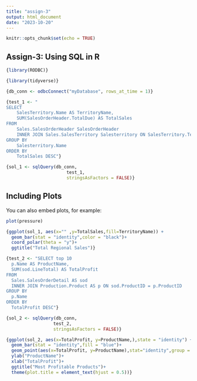 ---
title: "assign-3"
output: html_document
date: "2023-10-20"
---

```{r setup, include=FALSE}
knitr::opts_chunk$set(echo = TRUE)
```

## Assign-3: **Using SQL in R**

```{r}
{library(RODBC)}
```

```{r}
{library(tidyverse)}
```

```{r}
{db_conn <- odbcConnect("myDatabase", rows_at_time = 1)}
```

```{r}
{test_1 <- "
SELECT 
    SalesTerritory.Name AS TerritoryName, 
    SUM(SalesOrderHeader.TotalDue) AS TotalSales
FROM 
    Sales.SalesOrderHeader SalesOrderHeader
    INNER JOIN Sales.SalesTerritory Salesterritory ON SalesTerritory.TerritoryID = SalesOrderHeader.TerritoryID
GROUP BY 
    Salesterritory.Name
ORDER BY 
    TotalSales DESC"}
```

```{r}
{sol_1 <- sqlQuery(db_conn,
                       test_1,
                       stringsAsFactors = FALSE)}
```

## Including Plots

You can also embed plots, for example:

```{r pressure, echo=FALSE}
plot(pressure)
```

```{r}
{ggplot(sol_1, aes(x="" ,y=TotalSales,fill=TerritoryName)) +
  geom_bar(stat = "identity",color = "black")+
  coord_polar(theta = "y")+
  ggtitle("Total Regional Sales")}
```

```{r}
{test_2 <- "SELECT top 10
  p.Name AS ProductName, 
  SUM(sod.LineTotal) AS TotalProfit
FROM 
  Sales.SalesOrderDetail AS sod 
  INNER JOIN Production.Product AS p ON sod.ProductID = p.ProductID
GROUP BY 
  p.Name 
ORDER BY 
  TotalProfit DESC"}
```

```{r}
{sol_2 <- sqlQuery(db_conn,
                  test_2,
                  stringsAsFactors = FALSE)}
```

```{r}
{ggplot(sol_2, aes(x=TotalProfit, y=ProductName,),state = "identity") + 
  geom_bar(stat = "identity",fill = "blue")+
  geom_point(aes(x=TotalProfit, y=ProductName),stat="identity",group = 1,color = "yellow"     ,shape = 15, size = 5)+
  ylab("ProductName")+
  xlab("TotalProfit")+
  ggtitle("Most Profitable Products")+
  theme(plot.title = element_text(hjust = 0.5))}
```
